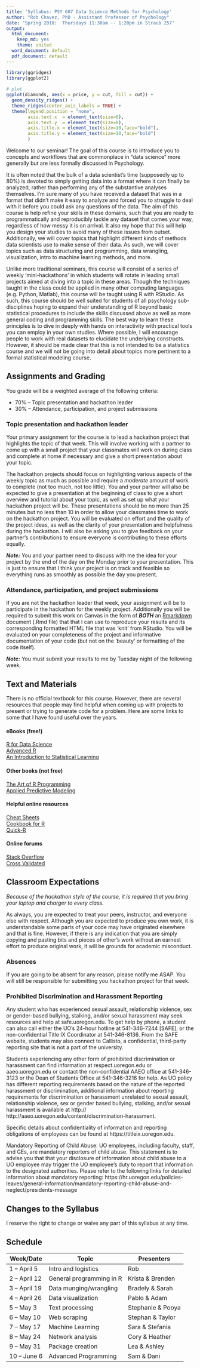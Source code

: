 ```yaml
---
title: 'Syllabus: PSY 607 Data Science Methods for Psychology'
author: "Rob Chavez, PhD - Assistant Professor of Psychology"
date: "Spring 2018:  Thursdays 11:30am -- 1:20pm in Straub 257"
output:
  html_document:
    keep_md: yes
    theme: united
  word_document: default
  pdf_document: default
---
```


```r
library(ggridges)
library(ggplot2)
 
# plot
ggplot(diamonds, aes(x = price, y = cut, fill = cut)) +
  geom_density_ridges() +
  theme_ridges(center_axis_labels = TRUE) + 
  theme(legend.position = "none",
        axis.text.x  = element_text(size=8),
        axis.text.y  = element_text(size=8),
        axis.title.x = element_text(size=10,face="bold"),
        axis.title.y = element_text(size=10,face="bold")
        )
```

Welcome to our seminar! The goal of this course is to introduce you to concepts and workflows that are commonplace in "data science" more generally but are less formally discussed in Psychology. 

It is often noted that the bulk of a data scientist's time (supposedly up to 80%) is devoted to simply getting data into a format where it can finally be analyzed, rather than performing any of the substantive analyses themselves. I'm sure many of you have received a dataset that was in a format that didn't make it easy to analyze and forced you to struggle to deal with it before you could ask any questions of the data. The aim of this course is help refine your skills in these domains, such that you are ready to programmatically and reproducibly tackle any dataset that comes your way, regardless of how messy it is on arrival. It also my hope that this will help you design your studies to avoid many of these issues from outset. Additionally, we will cover topics that highlight different kinds of methods data scientists use to make sense of their data. As such, we will cover topics such as data structuring and programming, data wrangling, visualization, intro to machine learning methods, and more. 

Unlike more traditional seminars, this course will consist of a series of weekly 'mini-hackathons' in which students will rotate in leading small projects aimed at diving into a topic in these areas. Though the techniques taught in the class could be applied in many other computing languages (e.g. Python, Matlab), this course will be taught using R with RStudio. As such, this course should be well suited for students of all psychology sub-disciplines hoping to expand their understanding of R beyond basic statistical procedures to include the skills discussed above as well as more general coding and programming skills. The best way to learn these principles is to dive in deeply with hands on interactivity with practical tools you can employ in your own studies. Where possible, I will encourage people to work with real datasets to elucidate the underlying constructs. However, it should be made clear that this is not intended to be a statistics course and we will not be going into detail about topics more pertinent to a formal statistical modeling course.

## Assignments and Grading
You grade will be a weighted average of the following criteria:

* 70% -- Topic presentation and hackathon leader
* 30% -- Attendance, participation, and project submissions


### Topic presentation and hackathon leader
Your primary assignment for the course is to lead a hackathon project that highlights the topic of that week. This will involve working with a partner to come up with a small project that your classmates will work on during class and complete at home if necessary and give a short presentation about your topic. 

The hackathon projects should focus on highlighting various aspects of the weekly topic as much as possible and require a *moderate* amount of work to complete (not too much, not too little). You and your partner will also be expected to give a presentation at the beginning of class to give a short overview and tutorial about your topic, as well as set up what your hackathon project will be. These presentations should be no more than 25 minutes but no less than 10 in order to allow your classmates time to work on the hackathon project. You will be evaluated on effort and the quality of the project ideas, as well as the clarity of your presentation and helpfulness during the hackathon. I will also be asking you to give feedback on your partner's contributions to ensure everyone is contributing to these efforts equally. 

***Note:*** You and your partner need to discuss with me the idea for your project by the end of the day on the Monday prior to your presentation. This is just to ensure that I think your project is on track and feasible so everything runs as smoothly as possible the day you present. 


### Attendance, participation, and project submissions
If you are not the hackathon leader that week, your assignment will be to participate in the hackathon for the weekly project. Additionally you will be required to submit this work on Canvas in the form of ***BOTH*** an [Rmarkdown](https://rmarkdown.rstudio.com/) document (.Rmd file) that that I can use to reproduce your results and its corresponding formatted HTML file that was 'knit' from RStudio. You will be evaluated on your completeness of the project and informative documentation of your code (but not on the 'beauty' or formatting of the code itself).

***Note:*** You must submit your results to me by Tuesday night of the following week.  


## Text and Materials
There is no official textbook for this course. However, there are several resources that people may find helpful when coming up with projects to present or trying to generate code for a problem. Here are some links to some that I have found useful over the years.

#### eBooks (free!)
[R for Data Science](http://r4ds.had.co.nz) \
[Advanced R](http://adv-r.had.co.nz) \
[An Introduction to Statistical Learning](http://www-bcf.usc.edu/~gareth/ISL) 

#### Other books (not free)
[The Art of R Programming](https://www.amazon.com/Art-Programming-Statistical-Software-Design/dp/1593273843) \
[Applied Predictive Modeling](http://appliedpredictivemodeling.com) 

#### Helpful online resources
[Cheat Sheets](https://www.rstudio.com/resources/cheatsheets) \
[Cookbook for R](http://www.cookbook-r.com) \
[Quick-R](https://www.statmethods.net) 

#### Online forums
[Stack Overflow](https://stackoverflow.com) \
[Cross Validated](https://stats.stackexchange.com)



## Classroom Expectations
*Because of the hackathon style of the course, it is required that you bring your laptop and charger to every class.* 

As always, you are expected to treat your peers, instructor, and everyone else with respect. Although you are expected to produce you own work, it is understandable some parts of your code may have originated elsewhere and that is fine. However, if there is any indication that you are simply copying and pasting bits and pieces of other's work without an earnest effort to produce original work, it will be grounds for academic misconduct. 


### Absences
If you are going to be absent for any reason, please notify me ASAP. You will still be responsible for submitting you hackathon project for that week.


### Prohibited Discrimination and Harassment Reporting
Any student who has experienced sexual assault, relationship violence, sex or gender-based bullying, stalking, and/or sexual harassment may seek resources and help at safe.uoregon.edu.  To get help by phone, a student can also call either the UO’s 24-hour hotline at 541-346-7244 [SAFE], or the non-confidential Title IX Coordinator at 541-346-8136. From the SAFE website, students may also connect to Callisto, a confidential, third-party reporting site that is not a part of the university.

Students experiencing any other form of prohibited discrimination or harassment can find information at respect.uoregon.edu or aaeo.uoregon.edu or contact the non-confidential AAEO office at 541-346-3123 or the Dean of Students Office at 541-346-3216 for help. As UO policy has different reporting requirements based on the nature of the reported harassment or discrimination, additional information about reporting requirements for discrimination or harassment unrelated to sexual assault, relationship violence, sex or gender based bullying, stalking, and/or sexual harassment is available at http:// http://aaeo.uoregon.edu/content/discrimination-harassment.

Specific details about confidentiality of information and reporting obligations of employees can be found at https://titleix.uoregon.edu. 

Mandatory Reporting of Child Abuse: UO employees, including faculty, staff, and GEs, are mandatory reporters of child abuse. This statement is to advise you that that your disclosure of information about child abuse to a UO employee may trigger the UO employee’s duty to report that information to the designated authorities. Please refer to the following links for detailed information about mandatory reporting: https://hr.uoregon.edu/policies-leaves/general-information/mandatory-reporting-child-abuse-and-neglect/presidents-message

## Changes to the Syllabus
I reserve the right to change or waive any part of this syllabus at any time.

## Schedule 

| Week/Date     | Topic                    | Presenters         |
| ------------- | ------------------------ | ------------------ |
| 1 -- April 5  | Intro and logistics      |  Rob               |
| 2 -- April 12 | General programming in R |  Krista & Brenden  |
| 3 -- April 19 | Data munging/wrangling   |  Bradely & Sarah   |
| 4 -- April 26 | Data visualization       |  Pablo & Adam      |
| 5 -- May 3    | Text processing          |  Stephanie & Pooya |
| 6 -- May 10   | Web scraping             |  Stephan & Taylor  |
| 7 -- May 17   | Machine Learning         |  Sara & Stefania   |
| 8 -- May 24   | Network analysis         |  Cory & Heather    |
| 9 -- May 31   | Package creation         |  Lea & Ashley      |
| 10 -- June 6  | Advanced Programming     |  Sam & Dani        |



